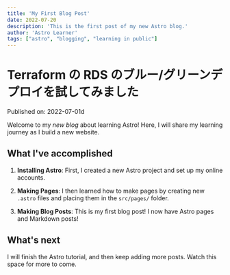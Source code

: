```yaml
---
title: 'My First Blog Post'
date: 2022-07-20
description: 'This is the first post of my new Astro blog.'
author: 'Astro Learner'
tags: ["astro", "blogging", "learning in public"]
---
```


# Terraform の RDS のブルー/グリーンデプロイを試してみました

Published on: 2022-07-01d

Welcome to my _new blog_ about learning Astro! Here, I will share my learning journey as I build a new website.

## What I've accomplished

1. **Installing Astro**: First, I created a new Astro project and set up my online accounts.

2. **Making Pages**: I then learned how to make pages by creating new `.astro` files and placing them in the `src/pages/` folder.

3. **Making Blog Posts**: This is my first blog post! I now have Astro pages and Markdown posts!

## What's next

I will finish the Astro tutorial, and then keep adding more posts. Watch this space for more to come.